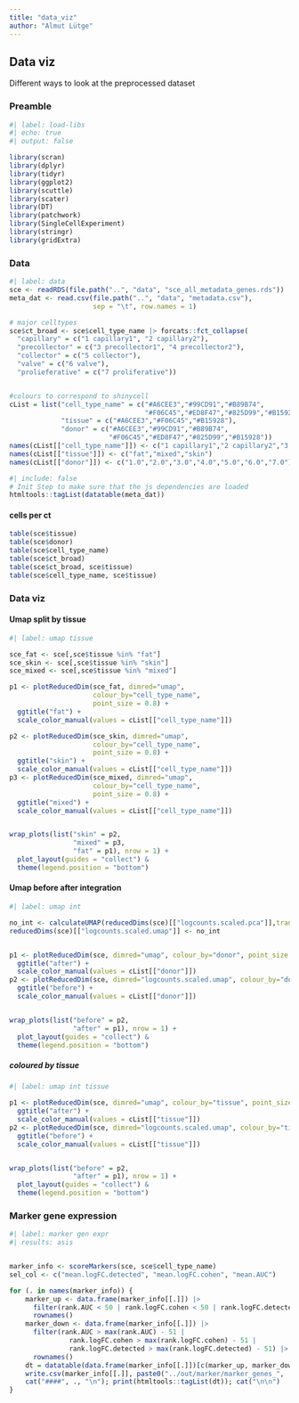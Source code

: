 ```yaml
---
title: "data_viz"
author: "Almut Lütge"
---
```


## Data viz

Different ways to look at the preprocessed dataset

### Preamble

```r
#| label: load-libs
#| echo: true
#| output: false

library(scran)
library(dplyr)
library(tidyr)
library(ggplot2)
library(scuttle)
library(scater)
library(DT)
library(patchwork)
library(SingleCellExperiment)
library(stringr)
library(gridExtra)
```

### Data

```r
#| label: data
sce <- readRDS(file.path("..", "data", "sce_all_metadata_genes.rds"))
meta_dat <- read.csv(file.path("..", "data", "metadata.csv"),
                     sep = "\t", row.names = 1)

# major celltypes
sce$ct_broad <- sce$cell_type_name |> forcats::fct_collapse(
  "capillary" = c("1 capillary1", "2 capillary2"),
  "precollector" = c("3 precollector1", "4 precollector2"),
  "collector" = c("5 collector"),
  "valve" = c("6 valve"),
  "prolieferative" = c("7 proliferative"))


#colours to correspond to shinycell
cList = list("cell_type_name" = c("#A6CEE3","#99CD91","#B89B74",
                                  "#F06C45","#ED8F47","#825D99","#B15928"),
             "tissue" = c("#A6CEE3","#F06C45","#B15928"),
             "donor" = c("#A6CEE3","#99CD91","#B89B74",
                         "#F06C45","#ED8F47","#825D99","#B15928"))
names(cList[["cell_type_name"]]) <- c("1 capillary1","2 capillary2","3 precollector1","4 precollector2","5 collector","6 valve","7 proliferative")
names(cList[["tissue"]]) <- c("fat","mixed","skin")
names(cList[["donor"]]) <- c("1.0","2.0","3.0","4.0","5.0","6.0","7.0")

```

```r
#| include: false
# Init Step to make sure that the js dependencies are loaded
htmltools::tagList(datatable(meta_dat))
```

#### cells per ct

```r
table(sce$tissue)
table(sce$donor)
table(sce$cell_type_name)
table(sce$ct_broad)
table(sce$ct_broad, sce$tissue)
table(sce$cell_type_name, sce$tissue)
```

### Data viz

#### Umap split by tissue

```r
#| label: umap tissue

sce_fat <- sce[,sce$tissue %in% "fat"]
sce_skin <- sce[,sce$tissue %in% "skin"]
sce_mixed <- sce[,sce$tissue %in% "mixed"]

p1 <- plotReducedDim(sce_fat, dimred="umap", 
                     colour_by="cell_type_name", 
                     point_size = 0.8) +
  ggtitle("fat") +
  scale_color_manual(values = cList[["cell_type_name"]])

p2 <- plotReducedDim(sce_skin, dimred="umap", 
                     colour_by="cell_type_name", 
                     point_size = 0.8) +
  ggtitle("skin") +
  scale_color_manual(values = cList[["cell_type_name"]])
p3 <- plotReducedDim(sce_mixed, dimred="umap", 
                     colour_by="cell_type_name", 
                     point_size = 0.8) +
  ggtitle("mixed") +
  scale_color_manual(values = cList[["cell_type_name"]])


wrap_plots(list("skin" = p2,
                "mixed" = p3,
                "fat" = p1), nrow = 1) + 
  plot_layout(guides = "collect") &
  theme(legend.position = "bottom")


```

#### Umap before after integration

```r
#| label: umap int

no_int <- calculateUMAP(reducedDims(sce)[["logcounts.scaled.pca"]],transposed = T)
reducedDims(sce)[["logcounts.scaled.umap"]] <- no_int


p1 <- plotReducedDim(sce, dimred="umap", colour_by="donor", point_size = 0.8) +
  ggtitle("after") +
  scale_color_manual(values = cList[["donor"]])
p2 <- plotReducedDim(sce, dimred="logcounts.scaled.umap", colour_by="donor", point_size = 0.8) +
  ggtitle("before") +
  scale_color_manual(values = cList[["donor"]])


wrap_plots(list("before" = p2,
                "after" = p1), nrow = 1) + 
  plot_layout(guides = "collect") &
  theme(legend.position = "bottom")


```

##### coloured by tissue

```r
#| label: umap int tissue

p1 <- plotReducedDim(sce, dimred="umap", colour_by="tissue", point_size = 0.8) +
  ggtitle("after") +
  scale_color_manual(values = cList[["tissue"]])
p2 <- plotReducedDim(sce, dimred="logcounts.scaled.umap", colour_by="tissue", point_size = 0.8) +
  ggtitle("before") +
  scale_color_manual(values = cList[["tissue"]])


wrap_plots(list("before" = p2,
                "after" = p1), nrow = 1) + 
  plot_layout(guides = "collect") &
  theme(legend.position = "bottom")
```

### Marker gene expression

::: panel-tabset

```r
#| label: marker gen expr
#| results: asis


marker_info <- scoreMarkers(sce, sce$cell_type_name)
sel_col <- c("mean.logFC.detected", "mean.logFC.cohen", "mean.AUC")

for (. in names(marker_info)) {
    marker_up <- data.frame(marker_info[[.]]) |> 
      filter(rank.AUC < 50 | rank.logFC.cohen < 50 | rank.logFC.detected < 50) |> 
      rownames()
    marker_down <- data.frame(marker_info[[.]]) |> 
      filter(rank.AUC > max(rank.AUC) - 51 | 
               rank.logFC.cohen > max(rank.logFC.cohen) - 51 | 
               rank.logFC.detected > max(rank.logFC.detected) - 51) |> 
      rownames()
    dt = datatable(data.frame(marker_info[[.]])[c(marker_up, marker_down), sel_col])
    write.csv(marker_info[[.]], paste0("../out/marker/marker_genes_", ., ".csv"))
    cat("####", ., "\n"); print(htmltools::tagList(dt)); cat("\n\n")
}

```

:::
